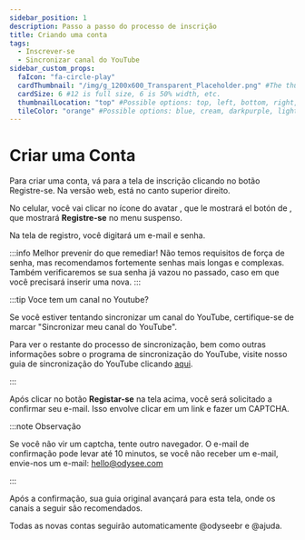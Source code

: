 ---
sidebar_position: 1
description: Passo a passo do processo de inscrição
title: Criando uma conta
tags:
  - Inscrever-se
  - Sincronizar canal do YouTube
sidebar_custom_props:
  faIcon: "fa-circle-play"
  cardThumbnail: "/img/g_1200x600_Transparent_Placeholder.png" #The thumbnail on the category card.
  cardSize: 6 #12 is full size, 6 is 50% width, etc.
  thumbnailLocation: "top" #Possible options: top, left, bottom, right, none
  tileColor: "orange" #Possible options: blue, cream, darkpurple, lightpurple, mauve, orange, pink, none
---

# Criar uma Conta

Para criar uma conta, vá para a tela de inscrição clicando no botão <PrimaryOdyseeButton url="https://odysee.com/$/signup">Registre-se</PrimaryOdyseeButton>. Na versão web, está no canto superior direito.

No celular, você vai clicar no ícone do avatar <OdyseeButtonRound ><OdyseeIcon type="person"/></OdyseeButtonRound>, que le mostrará el botón de <OdyseeIcon type="key"/>, que mostrará **Registre-se** no menu suspenso.

Na tela de registro, você digitará um e-mail e senha.

:::info Melhor prevenir do que remediar!
Não temos requisitos de força de senha, mas recomendamos fortemente senhas mais longas e complexas. Também verificaremos se sua senha já vazou no passado, caso em que você precisará inserir uma nova.
:::

:::tip Voce tem um canal no Youtube?

Se você estiver tentando sincronizar um canal do YouTube, certifique-se de marcar "Sincronizar meu canal do YouTube".

Para ver o restante do processo de sincronização, bem como outras informações sobre o programa de sincronização do YouTube, visite nosso guia de sincronização do YouTube clicando [aqui](/pt/category/walkthrough/).

:::

Após clicar no botão **Registar-se** na tela acima, você será solicitado a confirmar seu e-mail. Isso envolve clicar em um link e fazer um CAPTCHA.

:::note Observação

Se você não vir um captcha, tente outro navegador. O e-mail de confirmação pode levar até 10 minutos, se você não receber um e-mail, envie-nos um e-mail: hello@odysee.com

:::

Após a confirmação, sua guia original avançará para esta tela, onde os canais a seguir são recomendados.

Todas as novas contas seguirão automaticamente @odyseebr e @ajuda.
